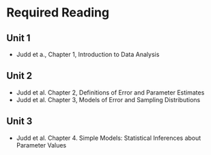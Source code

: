 # Required Reading {.unnumbered}

## Unit 1

- Judd et a., Chapter 1, Introduction to Data Analysis

## Unit 2
  
- Judd et al. Chapter 2, Definitions of Error and Parameter Estimates
- Judd et al. Chapter 3, Models of Error and Sampling Distributions

## Unit 3

- Judd et al. Chapter 4. Simple Models: Statistical Inferences about Parameter Values